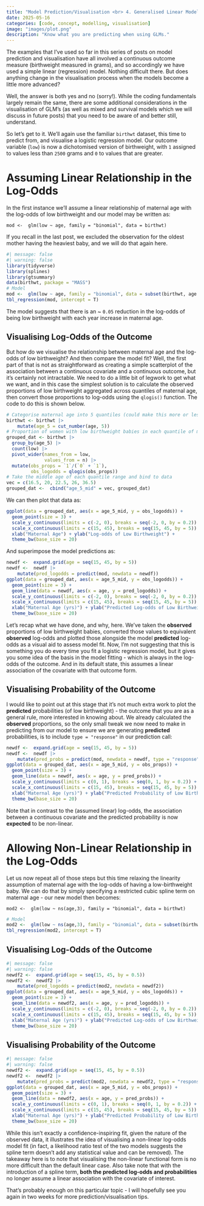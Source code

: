```yaml
---
title: "Model Prediction/Visualisation <br> 4. Generalised Linear Models (GLMs)"
date: 2025-05-16
categories: [code, concept, modelling, visualisation]
image: "images/plot.png"
description: "Know what you are predicting when using GLMs."
---
```


The examples that I've used so far in this series of posts on model prediction and visualisation have all involved a continuous outcome measure (birthweight measured in grams), and so accordingly we have used a simple linear (regression) model. Nothing difficult there. But does anything change in the visualisation process when the models become a little more advanced?

Well, the answer is both yes and no (sorry!). While the coding fundamentals largely remain the same, there are some additional considerations in the visualisation of GLM's (as well as mixed and survival models which we will discuss in future posts) that you need to be aware of and better still, understand.

So let's get to it. We'll again use the familiar `birthwt` dataset, this time to predict from, and visualise a logistic regression model. Our outcome variable (`low`) is now a dichotomised version of birthweight, with `1` assigned to values less than `2500` grams and `0` to values that are greater.

# Assuming Linear Relationship in the Log-Odds

In the first instance we'll assume a linear relationship of maternal age with the log-odds of low birthweight and our model may be written as:

`mod <-  glm(low ~ age, family = "binomial", data = birthwt)`

If you recall in the last post, we excluded the observation for the oldest mother having the heaviest baby, and we will do that again here.

```r
#| message: false
#| warning: false
library(tidyverse)
library(splines)
library(gtsummary)
data(birthwt, package = "MASS")
# Model
mod <-  glm(low ~ age, family = "binomial", data = subset(birthwt, age < 40))
tbl_regression(mod, intercept = T)
```

The model suggests that there is an \~ `0.05` reduction in the log-odds of being low birthweight with each year increase in maternal age.

## Visualising Log-Odds of the Outcome

But how do we visualise the relationship between maternal age and the log-odds of low birthweight? And then compare the model fit? Well, the first part of that is not as straightforward as creating a simple scatterplot of the association between a continuous covariate and a continuous outcome, but it's certainly not intractable. We need to do a little bit of legwork to get what we want, and in this case the simplest solution is to calculate the observed proportions of low birthweight aggregated across quantiles of maternal age, then convert those proportions to log-odds using the `qlogis()` function. The code to do this is shown below.

```r
# Categorise maternal age into 5 quantiles (could make this more or less)
birthwt <- birthwt |>
    mutate(age_5 = cut_number(age, 5))
# Proportion of women with low birthweight babies in each quantile of maternal age
grouped_dat <- birthwt |> 
  group_by(age_5) |> 
  count(low) |> 
  pivot_wider(names_from = low,
              values_from = n) |> 
  mutate(obs_props = `1`/(`0` + `1`),
         obs_logodds = qlogis(obs_props))
# Take the middle age of each quantile range and bind to data
vec = c(16.5, 20, 22.5, 26, 36.5)
grouped_dat <-  cbind("age_5_mid" = vec, grouped_dat)
```

We can then plot that data as:

```r
ggplot(data = grouped_dat, aes(x = age_5_mid, y = obs_logodds)) +
  geom_point(size = 3) +
  scale_y_continuous(limits = c(-2, 0), breaks = seq(-2, 0, by = 0.2)) + 
  scale_x_continuous(limits = c(15, 45), breaks = seq(15, 45, by = 5)) +
  xlab("Maternal Age") + ylab("Log-odds of Low Birthweight") +
  theme_bw(base_size = 20)
```

And superimpose the model predictions as:

```r
newdf <-  expand.grid(age = seq(15, 45, by = 5))
newdf <-  newdf |> 
    mutate(pred_logodds = predict(mod, newdata = newdf))
ggplot(data = grouped_dat, aes(x = age_5_mid, y = obs_logodds)) +
  geom_point(size = 3) +
  geom_line(data = newdf, aes(x = age, y = pred_logodds)) +
  scale_y_continuous(limits = c(-2, 0), breaks = seq(-2, 0, by = 0.2)) + 
  scale_x_continuous(limits = c(15, 45), breaks = seq(15, 45, by = 5)) +
  xlab("Maternal Age (yrs)") + ylab("Predicted Log-odds of Low Birthweight") +
  theme_bw(base_size = 20)
```

Let's recap what we have done, and why, here. We've taken the **observed** proportions of low birthweight babies, converted those values to equivalent **observed** log-odds and plotted those alongside the model **predicted** log-odds as a visual aid to assess model fit.  Now, I'm not suggesting that this is something you do every time you fit a logistic regression model, but it gives you some idea of the basis in the model fitting - which is always in the log-odds of the outcome. And in its default state, this assumes a linear association of the covariate with that outcome form.

## Visualising Probability of the Outcome

I would like to point out at this stage that it's not much extra work to plot the **predicted** probabilities (of low birthweight) - the outcome that you are as a general rule, more interested in knowing about. We already calculated the **observed** proportions, so the only small tweak we now need to make in predicting from our model to ensure we are generating **predicted** probabilities, is to include `type = "response"` in our prediction call:

```r
newdf <-  expand.grid(age = seq(15, 45, by = 5))
newdf <-  newdf |> 
    mutate(pred_probs = predict(mod, newdata = newdf, type = "response"))
ggplot(data = grouped_dat, aes(x = age_5_mid, y = obs_props)) +
  geom_point(size = 3) +
  geom_line(data = newdf, aes(x = age, y = pred_probs)) +
  scale_y_continuous(limits = c(0, 1), breaks = seq(0, 1, by = 0.2)) + 
  scale_x_continuous(limits = c(15, 45), breaks = seq(15, 45, by = 5)) +
  xlab("Maternal Age (yrs)") + ylab("Predicted Probability of Low Birthweight") +
  theme_bw(base_size = 20)
```

Note that in contrast to the (assumed linear) log-odds, the association between a continuous covariate and the predicted probability is now **expected** to be non-linear.

# Allowing Non-Linear Relationship in the Log-Odds

Let us now repeat all of those steps but this time relaxing the linearity assumption of maternal age with the log-odds of having a low-birthweight baby. We can do that by simply specifying a restricted cubic spline term on maternal age - our new model then becomes:

`mod2 <-  glm(low ~ ns(age,3), family = "binomial", data = birthwt)`

```r
# Model
mod2 <-  glm(low ~ ns(age,3), family = "binomial", data = subset(birthwt, age < 40))
tbl_regression(mod2, intercept = T)
```

## Visualising Log-Odds of the Outcome

```r
#| message: false
#| warning: false
newdf2 <-  expand.grid(age = seq(15, 45, by = 0.5))
newdf2 <-  newdf2 |> 
    mutate(pred_logodds = predict(mod2, newdata = newdf2))
ggplot(data = grouped_dat, aes(x = age_5_mid, y = obs_logodds)) +
  geom_point(size = 3) +
  geom_line(data = newdf2, aes(x = age, y = pred_logodds)) +
  scale_y_continuous(limits = c(-2, 0), breaks = seq(-2, 0, by = 0.2)) + 
  scale_x_continuous(limits = c(15, 45), breaks = seq(15, 45, by = 5)) +
  xlab("Maternal Age (yrs)") + ylab("Predicted Log-odds of Low Birthweight") +
  theme_bw(base_size = 20)
```

## Visualising Probability of the Outcome

```r
#| message: false
#| warning: false
newdf2 <-  expand.grid(age = seq(15, 45, by = 0.5))
newdf2 <-  newdf2 |> 
    mutate(pred_probs = predict(mod2, newdata = newdf2, type = "response"))
ggplot(data = grouped_dat, aes(x = age_5_mid, y = obs_props)) +
  geom_point(size = 3) +
  geom_line(data = newdf2, aes(x = age, y = pred_probs)) +
  scale_y_continuous(limits = c(0, 1), breaks = seq(0, 1, by = 0.2)) + 
  scale_x_continuous(limits = c(15, 45), breaks = seq(15, 45, by = 5)) +
  xlab("Maternal Age (yrs)") + ylab("Predicted Probability of Low Birthweight") +
  theme_bw(base_size = 20)
```

While this isn't exactly a confidence-inspiring fit, given the nature of the observed data, it illustrates the idea of visualising a non-linear log-odds model fit (in fact, a likelihood ratio test of the two models suggests the spline term doesn’t add any statistical value and can be removed). The takeaway here is to note that visualising the non-linear functional form is no more difficult than the default linear case. Also take note that with the introduction of a spline term, **both the predicted log-odds and probabilities** no longer assume a linear association with the covariate of interest.

That's probably enough on this particular topic - I will hopefully see you again in two weeks for more prediction/visualisation tips.